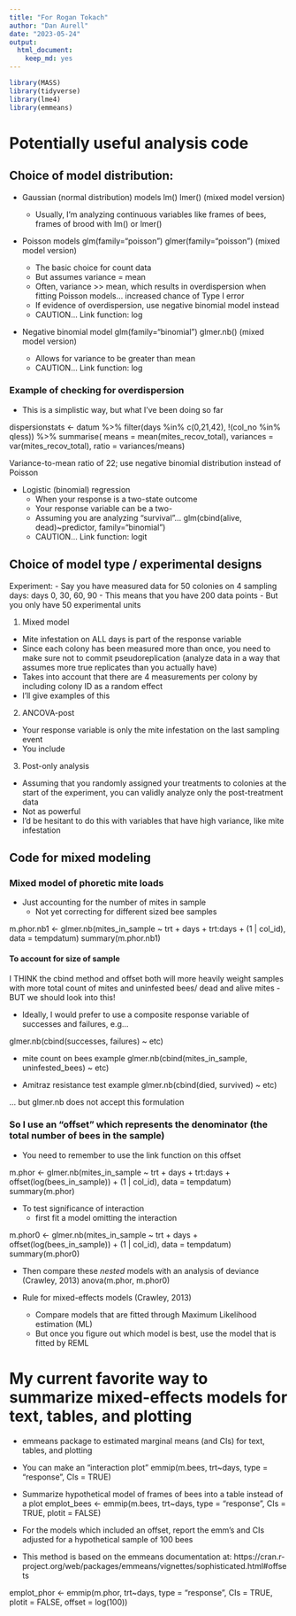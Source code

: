 ```yaml
---
title: "For Rogan Tokach"
author: "Dan Aurell"
date: "2023-05-24"
output:   
  html_document: 
    keep_md: yes
---
```



```r
library(MASS)
library(tidyverse)
library(lme4)
library(emmeans)
```

# Potentially useful analysis code

## Choice of model distribution:

- Gaussian (normal distribution) models
  lm()
  lmer()  (mixed model version)
  
  - Usually, I'm analyzing continuous variables like frames of bees, frames of brood with lm() or lmer()

- Poisson models 
  glm(family="poisson")
  glmer(family="poisson")  (mixed model version)

  - The basic choice for count data
  - But assumes variance = mean
  - Often, variance >> mean, which results in overdispersion when fitting Poisson models... increased chance of Type I error
  - If evidence of overdispersion, use negative binomial model instead
  - CAUTION... Link function: log
  
- Negative binomial model
  glm(family="binomial")
  glmer.nb()  (mixed model version)
  - Allows for variance to be greater than mean
  - CAUTION... Link function: log
  
### Example of checking for overdispersion
- This is a simplistic way, but what I've been doing so far
  
dispersionstats <- datum %>%
    filter(days %in% c(0,21,42),
         !(col_no %in% qless)) %>% 
 summarise(
 means = mean(mites_recov_total),
 variances = var(mites_recov_total),
 ratio = variances/means)

Variance-to-mean ratio of 22; use negative binomial distribution instead of Poisson  
  

- Logistic (binomial) regression
  - When your response is a two-state outcome
  - Your response variable can be a two-
  - Assuming you are analyzing "survival"... 
  glm(cbind(alive, dead)~predictor, family="binomial")
  - CAUTION... Link function: logit




## Choice of model type / experimental designs

Experiment:
- Say you have measured data for 50 colonies on 4 sampling days: days 0, 30, 60, 90
- This means that you have 200 data points
- But you only have 50 experimental units

1) Mixed model
  - Mite infestation on ALL days is part of the response variable
  - Since each colony has been measured more than once, you need to make sure not to commit pseudoreplication (analyze data in a way that assumes more true replicates than you actually have)
  - Takes into account that there are 4 measurements per colony by including colony ID as a random effect
  - I'll give examples of this
  
2) ANCOVA-post
  - Your response variable is only the mite infestation on the last sampling event
  - You include 

3) Post-only analysis
  - Assuming that you randomly assigned your treatments to colonies at the start of the experiment, you can validly analyze only the post-treatment data
  - Not as powerful
  - I'd be hesitant to do this with variables that have high variance, like mite infestation

## Code for mixed modeling
### Mixed model of phoretic mite loads
- Just accounting for the number of mites in sample
  - Not yet correcting for different sized bee samples

m.phor.nb1 <- glmer.nb(mites_in_sample ~ 
                     trt + 
                     days + 
                     trt:days + 
                     (1 | col_id), 
                   data = tempdatum)
summary(m.phor.nb1)


#### To account for size of sample

I THINK the cbind method and offset both will more heavily weight samples with more total count of mites and uninfested bees/ dead and alive mites
- BUT we should look into this!

- Ideally, I would prefer to use a composite response variable of successes and failures, e.g...

glmer.nb(cbind(successes, failures) ~ 
        etc)
        
- mite count on bees example
glmer.nb(cbind(mites_in_sample, uninfested_bees) ~ 
        etc)
        
- Amitraz resistance test example
glmer.nb(cbind(died, survived) ~ 
        etc)




... but glmer.nb does not accept this formulation


### So I use an "offset" which represents the denominator (the total number of bees in the sample)
- You need to remember to use the link function on this offset

m.phor <- glmer.nb(mites_in_sample ~ 
                     trt + 
                     days + 
                     trt:days + 
                     offset(log(bees_in_sample)) + 
                     (1 | col_id),
                   data = tempdatum)
summary(m.phor)

- To test significance of interaction
  - first fit a model omitting the interaction
  
m.phor0 <- glmer.nb(mites_in_sample ~ 
                     trt + 
                     days +
                     offset(log(bees_in_sample)) + 
                     (1 | col_id),
                   data = tempdatum)
summary(m.phor0)

- Then compare these *nested* models with an analysis of deviance (Crawley, 2013)
anova(m.phor, m.phor0)

- Rule for mixed-effects models (Crawley, 2013)
  - Compare models that are fitted through Maximum Likelihood estimation (ML)
  - But once you figure out which model is best, use the model that is fitted by REML


# My current favorite way to summarize mixed-effects models for text, tables, and plotting
- emmeans package to estimated marginal means (and CIs) for text, tables, and plotting


- You can make an "interaction plot"
emmip(m.bees, trt~days, type = "response", CIs = TRUE)


- Summarize hypothetical model of frames of bees into a table instead of a plot
emplot_bees <- emmip(m.bees, trt~days, type = "response", CIs = TRUE, plotit = FALSE)



- For the models which included an offset, report the emm's and CIs adjusted for a hypothetical sample of 100 bees
- This method is based on the emmeans documentation at: https://cran.r-project.org/web/packages/emmeans/vignettes/sophisticated.html#offsets

emplot_phor <- emmip(m.phor, trt~days, type = "response", CIs = TRUE, plotit = FALSE, offset = log(100))










